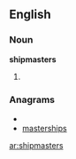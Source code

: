 ==English==

===Noun===
'''shipmasters'''

# {{plural of|[[shipmaster]]}}

===Anagrams===
* {{alphagram|aehimprssst}}
* [[masterships#English|masterships]]

[[ar:shipmasters]]